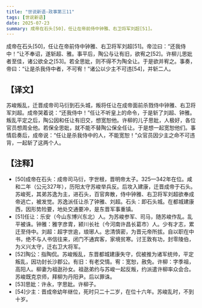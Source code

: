 ```yaml
---
title: "世说新语-政事第三11"
tags: [世说新语]
date: 2025-07-23
summary: 成帝在石头[50]，任让在帝前侍中钟雅、右卫将军刘超[51]。
---
```


成帝在石头[50]，任让在帝前侍中钟雅、右卫将军刘超[51]。帝泣曰：“还我侍中！”让不奉诏，遂斩超、雅。事平后，陶公与让有旧，欲宥之[52]。许柳儿思妣者至佳，诸公欲全之[53]。若全思妣，则不得不为陶全让。于是欲并宥之。事奏，帝曰：“让是杀我侍中者，不可宥！”诸公以少主不可违[54]，并斩二人。

## 【译文】

苏峻叛乱，迁晋成帝司马衍到石头城，叛将任让在成帝面前杀戮侍中钟雅、右卫将军刘超。成帝哭着说：“还我侍中！”任让不听皇上的命令，于是斩了刘超、钟雅。叛乱平定之后，陶公因和任让有旧交，想宽恕他。许柳的儿子思妣，人极好，各位官员想周全他。若保全思妣，就不能不替陶公保全任让。于是想一起宽恕他们。事情启奏后，成帝说：“任让是杀我侍中的人，不能宽恕！”众官员因少主之命不可违背，一起斩了这两个人。

## 【注释】

- [50]成帝在石头：成帝司马衍，字世根，晋明帝太子。325—342年在位。咸和二年（公元327年），历阳太守苏峻举兵反。后攻入建康，迁晋成帝于石头。苏峻死，其弟苏逸为主，进石头，百官奔散，侍中钟雅、右卫将军刘超欲奉成帝逃亡，被发觉。苏逸派任让杀了钟雅、刘超。石头：即石头城。在都城建康西，因形势险要，地处交通要冲，是东晋军事重镇。
- [51]任让：乐安（今山东博兴东北）人。为苏峻参军、司马，随苏峻作乱。乱平被诛。钟雅：雅字彦胄，颍川长社（今河南许昌长葛市）人。少有才志，累迁至侍中。刘超：超字世逾，琅琊人。忠清慎密，为晋元帝所拔。自以职在中书，绝不与人书信往来，闭门不通宾客，家境贫寒。讨王敦有功，封零陵伯，为义兴太守，迁右卫大将军。
- [52]陶公：指陶侃。苏峻叛乱，东晋都城建康失守，侃被推为诸军统帅，平定叛乱，因功封长沙郡公。有旧：有老交情。宥：宽恕，赦免。许柳：字季祖，高阳人。柳妻为祖逖孙女。祖逖弟约与苏峻一起反叛，约派遣许柳率众会合。苏峻既克京师，拜柳为丹阳尹。后以罪诛。
- [53]思妣：许永，字思妣。许柳子。
- [54]少主：晋成帝幼年继位，死时只二十二岁，在位十六年。苏峻乱时，不到十岁。
